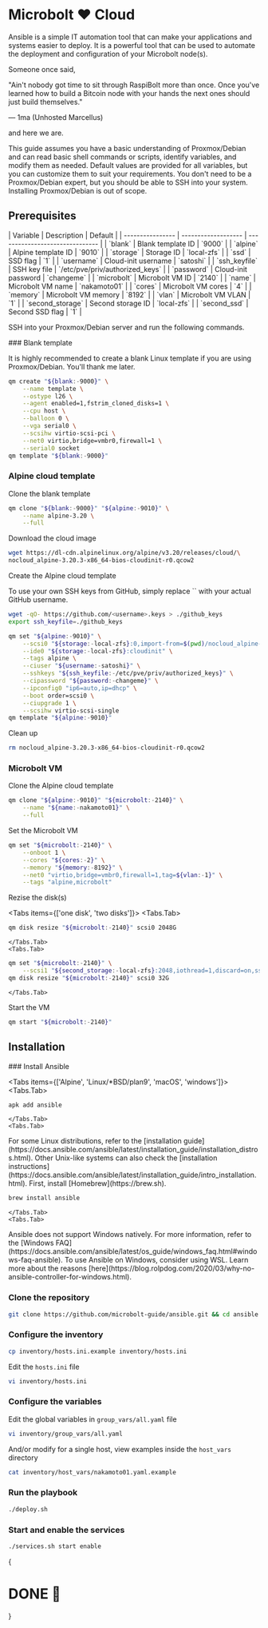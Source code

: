 
# Microbolt ❤️ Cloud

Ansible is a simple IT automation tool that can make your applications and
systems easier to deploy. It is a powerful tool that can be used to automate the
deployment and configuration of your Microbolt node(s).

Someone once said,

<Callout type="info">
"Ain't nobody got time to sit through RaspiBolt more than once. Once you've
learned how to build a Bitcoin node with your hands the next ones should just
build themselves."

— 1ma (Unhosted Marcellus)
</Callout>

and here we are.

<Callout type="error">
This guide assumes you have a basic understanding of Proxmox/Debian and can read
basic shell commands or scripts, identify variables, and modify them as needed.
Default values are provided for all variables, but you can customize them to
suit your requirements. You don't need to be a Proxmox/Debian expert, but you
should be able to SSH into your system. Installing Proxmox/Debian is out of
scope.
</Callout>

## Prerequisites

<FAQBox title="Variables">
| Variable         | Description         | Default                         |
| ---------------- | ------------------- | ------------------------------- |
| `blank`          | Blank template ID   | `9000`                          |
| `alpine`         | Alpine template ID  | `9010`                          |
| `storage`        | Storage ID          | `local-zfs`                     |
| `ssd`            | SSD flag            | `1`                             |
| `username`       | Cloud-init username | `satoshi`                       |
| `ssh_keyfile`    | SSH key file        | `/etc/pve/priv/authorized_keys` |
| `password`       | Cloud-init password | `changeme`                      |
| `microbolt`      | Microbolt VM ID     | `2140`                          |
| `name`           | Microbolt VM name   | `nakamoto01`                    |
| `cores`          | Microbolt VM cores  | `4`                             |
| `memory`         | Microbolt VM memory | `8192`                          |
| `vlan`           | Microbolt VM VLAN   | `1`                             |
| `second_storage` | Second storage ID   | `local-zfs`                     |
| `second_ssd`     | Second SSD flag     | `1`                             |
</FAQBox>

SSH into your Proxmox/Debian server and run the following commands.

<Steps>
### Blank template

It is highly recommended to create a blank Linux template if you are using
Proxmox/Debian. You'll thank me later.

```sh copy
qm create "${blank:-9000}" \
    --name template \
    --ostype l26 \
    --agent enabled=1,fstrim_cloned_disks=1 \
    --cpu host \
    --balloon 0 \
    --vga serial0 \
    --scsihw virtio-scsi-pci \
    --net0 virtio,bridge=vmbr0,firewall=1 \
    --serial0 socket
qm template "${blank:-9000}"
```

### Alpine cloud template

Clone the blank template

```sh copy
qm clone "${blank:-9000}" "${alpine:-9010}" \
    --name alpine-3.20 \
    --full
```

Download the cloud image

```sh copy
wget https://dl-cdn.alpinelinux.org/alpine/v3.20/releases/cloud/\
nocloud_alpine-3.20.3-x86_64-bios-cloudinit-r0.qcow2
```

Create the Alpine cloud template

<Callout type="info">
To use your own SSH keys from GitHub, simply replace `<username>` with your
actual GitHub username.

```sh
wget -qO- https://github.com/<username>.keys > ./github_keys
export ssh_keyfile=./github_keys
```
</Callout>

```sh copy
qm set "${alpine:-9010}" \
    --scsi0 "${storage:-local-zfs}:0,import-from=$(pwd)/nocloud_alpine-3.20.3-x86_64-bios-cloudinit-r0.qcow2,iothread=1,discard=on,ssd=${ssd:-1}" \
    --ide0 "${storage:-local-zfs}:cloudinit" \
    --tags alpine \
    --ciuser "${username:-satoshi}" \
    --sshkeys "${ssh_keyfile:-/etc/pve/priv/authorized_keys}" \
    --cipassword "${password:-changeme}" \
    --ipconfig0 "ip6=auto,ip=dhcp" \
    --boot order=scsi0 \
    --ciupgrade 1 \
    --scsihw virtio-scsi-single
qm template "${alpine:-9010}"
```

Clean up

```sh copy
rm nocloud_alpine-3.20.3-x86_64-bios-cloudinit-r0.qcow2
```

### Microbolt VM

Clone the Alpine cloud template

```sh copy
qm clone "${alpine:-9010}" "${microbolt:-2140}" \
    --name "${name:-nakamoto01}" \
    --full
```

Set the Microbolt VM

```sh copy
qm set "${microbolt:-2140}" \
    --onboot 1 \
    --cores "${cores:-2}" \
    --memory "${memory:-8192}" \
    --net0 "virtio,bridge=vmbr0,firewall=1,tag=${vlan:-1}" \
    --tags "alpine,microbolt"
```

Rezise the disk(s)

<Tabs items={['one disk', 'two disks']}>
    <Tabs.Tab>
```sh copy
qm disk resize "${microbolt:-2140}" scsi0 2048G
```
    </Tabs.Tab>
    <Tabs.Tab>
```sh copy
qm set "${microbolt:-2140}" \
    --scsi1 "${second_storage:-local-zfs}:2048,iothread=1,discard=on,ssd=${second_ssd:-1}"
qm disk resize "${microbolt:-2140}" scsi0 32G
```
    </Tabs.Tab>
</Tabs>

Start the VM

```sh copy
qm start "${microbolt:-2140}"
```
</Steps>

## Installation

<Steps>
### Install Ansible

<Tabs items={['Alpine', 'Linux/*BSD/plan9', 'macOS', 'windows']}>
    <Tabs.Tab>
```sh copy
apk add ansible
```
    </Tabs.Tab>
    <Tabs.Tab>
<Callout type="info">
For some Linux distributions, refer to the [installation
guide](https://docs.ansible.com/ansible/latest/installation_guide/installation_distros.html).
Other Unix-like systems can also check the [installation
instructions](https://docs.ansible.com/ansible/latest/installation_guide/intro_installation.html).
</Callout>
    </Tabs.Tab>
    <Tabs.Tab>
<Callout type="warning">
First, install [Homebrew](https://brew.sh).
</Callout>

```sh copy
brew install ansible
```
    </Tabs.Tab>
    <Tabs.Tab>
<Callout type="error">
Ansible does not support Windows natively. For more information, refer to the
[Windows FAQ](https://docs.ansible.com/ansible/latest/os_guide/windows_faq.html#windows-faq-ansible).
To use Ansible on Windows, consider using WSL. Learn more about the reasons
[here](https://blog.rolpdog.com/2020/03/why-no-ansible-controller-for-windows.html).
</Callout>
    </Tabs.Tab>
</Tabs>

### Clone the repository

```sh copy
git clone https://github.com/microbolt-guide/ansible.git && cd ansible
```

### Configure the inventory

```sh copy
cp inventory/hosts.ini.example inventory/hosts.ini
```

Edit the `hosts.ini` file

```sh copy
vi inventory/hosts.ini
```

### Configure the variables

Edit the global variables in `group_vars/all.yaml` file

```sh copy
vi inventory/group_vars/all.yaml
```

And/or modify for a single host, view examples inside the `host_vars` directory

```sh copy
cat inventory/host_vars/nakamoto01.yaml.example
```

### Run the playbook

```sh copy
./deploy.sh
```

### Start and enable the services

```sh copy
./services.sh start enable
```
</Steps>

{<h1>DONE 🎉</h1>}